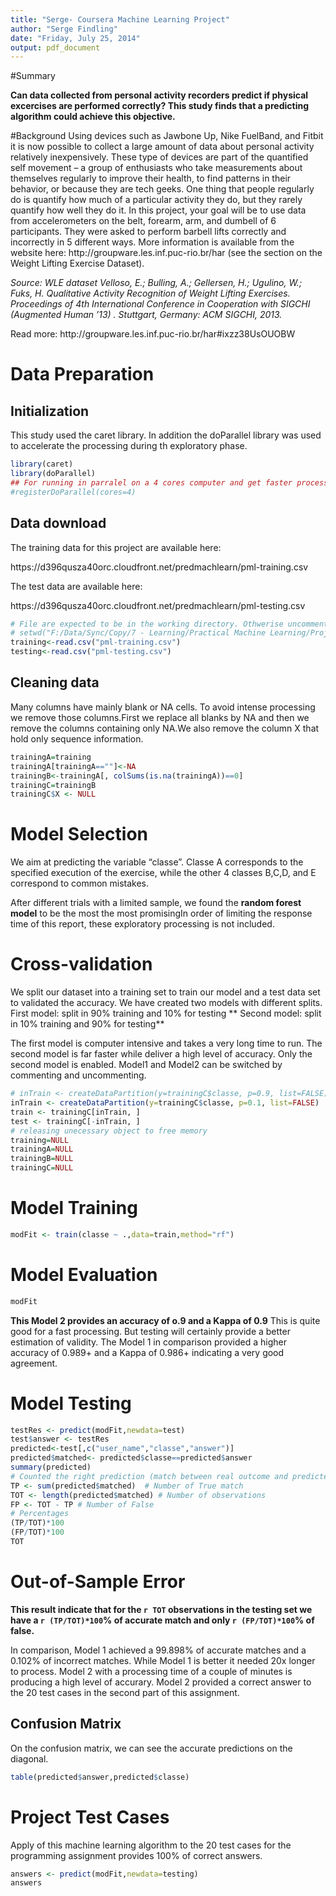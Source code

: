 ```yaml
---
title: "Serge- Coursera Machine Learning Project"
author: "Serge Findling"
date: "Friday, July 25, 2014"
output: pdf_document
---
```


#Summary

**Can data collected from personal activity recorders predict if physical excercises are performed correctly? This study finds that a predicting algorithm could achieve this objective.**

#Background
Using devices such as Jawbone Up, Nike FuelBand, and Fitbit it is now possible to collect a large amount of data about personal activity relatively inexpensively. These type of devices are part of the quantified self movement – a group of enthusiasts who take measurements about themselves regularly to improve their health, to find patterns in their behavior, or because they are tech geeks. One thing that people regularly do is quantify how much of a particular activity they do, but they rarely quantify how well they do it. In this project, your goal will be to use data from accelerometers on the belt, forearm, arm, and dumbell of 6 participants. They were asked to perform barbell lifts correctly and incorrectly in 5 different ways. More information is available from the website here: 
http://groupware.les.inf.puc-rio.br/har (see the section on the Weight Lifting Exercise Dataset). 

_Source: WLE dataset
Velloso, E.; Bulling, A.; Gellersen, H.; Ugulino, W.; Fuks, H. Qualitative Activity Recognition of Weight Lifting Exercises. Proceedings of 4th International Conference in Cooperation with SIGCHI (Augmented Human '13) . Stuttgart, Germany: ACM SIGCHI, 2013._

Read more: http://groupware.les.inf.puc-rio.br/har#ixzz38UsOUOBW

# Data Preparation
## Initialization
This study used the caret library. In addition the doParallel library was used to accelerate the processing during th exploratory phase.

```r
library(caret)
library(doParallel)
## For running in parralel on a 4 cores computer and get faster processing
#registerDoParallel(cores=4)
```


## Data download
The training data for this project are available here: 

https://d396qusza40orc.cloudfront.net/predmachlearn/pml-training.csv

The test data are available here: 

https://d396qusza40orc.cloudfront.net/predmachlearn/pml-testing.csv


```r
# File are expected to be in the working directory. Othwerise uncomment and adapt the nest instruction.
# setwd("F:/Data/Sync/Copy/7 - Learning/Practical Machine Learning/Project")
training<-read.csv("pml-training.csv")
testing<-read.csv("pml-testing.csv")
```


## Cleaning data

Many columns have mainly blank or NA cells. To avoid intense processing we remove those columns.First we replace all blanks by NA and then we remove the columns containing only NA.We also remove the column X that hold only sequence information.

``` r
trainingA=training
trainingA[trainingA==""]<-NA
trainingB<-trainingA[, colSums(is.na(trainingA))==0]
trainingC=trainingB
trainingC$X <- NULL
```

# Model Selection
We aim at predicting the variable "classe". Classe A corresponds to the specified execution of the exercise, while the other 4 classes B,C,D, and E correspond to common mistakes.

After different trials with a limited sample, we found the **random forest model** to be the most the most promisingIn order of limiting the response time of this report, these exploratory processing is not included. 


# Cross-validation
We split our dataset into a training set to train our model and a test data set to validated the accuracy.
We have created two models with different splits. 
First model: split in 90% training and 10% for testing
** Second model: split in 10% training and 90% for testing**

The first model is computer intensive and takes a very long time to run. The second model is far faster while deliver a high level of accuracy.
Only the second model is enabled. Model1 and Model2 can be switched by commenting and uncommenting.

```r

# inTrain <- createDataPartition(y=trainingC$classe, p=0.9, list=FALSE) #Model 1
inTrain <- createDataPartition(y=trainingC$classe, p=0.1, list=FALSE)   #Model 2
train <- trainingC[inTrain, ]
test <- trainingC[-inTrain, ]
# releasing unecessary object to free memory
training=NULL
trainingA=NULL
trainingB=NULL
trainingC=NULL
```

# Model Training
```r
modFit <- train(classe ~ .,data=train,method="rf")
```

# Model Evaluation
```r
modFit
```
**This Model 2 provides an accuracy of o.9 and a Kappa of 0.9** 
This is quite good for a fast processing. But testing will certainly provide a better estimation of validity.
The Model 1 in comparison provided a higher accuracy of 0.989+ and a Kappa of 0.986+ indicating a very good agreement.


# Model Testing
```r
testRes <- predict(modFit,newdata=test)
test$answer <- testRes
predicted<-test[,c("user_name","classe","answer")]
predicted$matched<- predicted$classe==predicted$answer
summary(predicted)
# Counted the right prediction (match between real outcome and predicted value) and the wrong prediction
TP <- sum(predicted$matched)  # Number of True match
TOT <- length(predicted$matched) # Number of observations
FP <- TOT - TP # Number of False
# Percentages
(TP/TOT)*100
(FP/TOT)*100
TOT
```
        
# Out-of-Sample Error

**This result indicate that for the `r TOT` observations in the testing set we have a `r (TP/TOT)*100`% of accurate match and only `r (FP/TOT)*100`% of false.**

In comparison, Model 1 achieved a 99.898% of accurate matches and a 0.102% of incorrect matches. While Model 1 is better it needed 20x longer to process. Model 2 with a processing time of a couple of minutes is producing a high level of accurary. Model 2 provided a correct answer to the 20 test cases in the second part of this assignment.

## Confusion Matrix

On the confusion matrix, we can see the accurate predictions on the diagonal.

```r
table(predicted$answer,predicted$classe)
```

# Project Test Cases

Apply of this machine learning algorithm to the 20 test cases for the programming assignment provides 100% of correct answers.


```r
answers <- predict(modFit,newdata=testing)
answers
```


